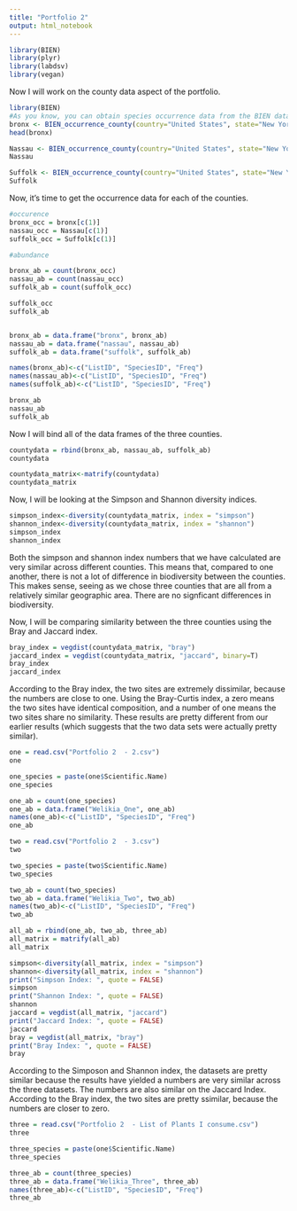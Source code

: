 ```yaml
---
title: "Portfolio 2"
output: html_notebook
---
```

```r
library(BIEN)
library(plyr)
library(labdsv)
library(vegan)
```

Now I will work on the county data aspect of the portfolio.

```r
library(BIEN)
#As you know, you can obtain species occurrence data from the BIEN database, or from another even more comprehensive data base called gbif (gbif.org). Occurrence data is a type of abundance data, and it can also be used to figure out presence-absence data. 
bronx <- BIEN_occurrence_county(country="United States", state="New York", county = "Bronx")
head(bronx)
```

```r
Nassau <- BIEN_occurrence_county(country="United States", state="New York", county = "Nassau")
Nassau
```
```r
Suffolk <- BIEN_occurrence_county(country="United States", state="New York", county = "Suffolk")
Suffolk
```

Now, it's time to get the occurrence data for each of the counties.

```r
#occurence
bronx_occ = bronx[c(1)]
nassau_occ = Nassau[c(1)]
suffolk_occ = Suffolk[c(1)]

#abundance

bronx_ab = count(bronx_occ)
nassau_ab = count(nassau_occ)
suffolk_ab = count(suffolk_occ)

suffolk_occ 
suffolk_ab



```
```r
bronx_ab = data.frame("bronx", bronx_ab)
nassau_ab = data.frame("nassau", nassau_ab)
suffolk_ab = data.frame("suffolk", suffolk_ab)

names(bronx_ab)<-c("ListID", "SpeciesID", "Freq")
names(nassau_ab)<-c("ListID", "SpeciesID", "Freq")
names(suffolk_ab)<-c("ListID", "SpeciesID", "Freq")

bronx_ab
nassau_ab
suffolk_ab
```

Now I will bind all of the data frames of the three counties.

```r
countydata = rbind(bronx_ab, nassau_ab, suffolk_ab)
countydata
```

```r
countydata_matrix<-matrify(countydata)
countydata_matrix
```

Now, I will be looking at the Simpson and Shannon diversity indices.

```r
simpson_index<-diversity(countydata_matrix, index = "simpson")
shannon_index<-diversity(countydata_matrix, index = "shannon")
simpson_index
shannon_index
```

Both the simpson and shannon index numbers that we have calculated are very similar across different counties. This means that, compared to one another, there is not a lot of difference in biodiversity between the counties. This makes sense, seeing as we chose three counties that are all from a relatively similar geographic area. There are no signficant differences in biodiversity.

Now, I will be comparing similarity between the three counties using the Bray and Jaccard index.

```r
bray_index = vegdist(countydata_matrix, "bray")
jaccard_index = vegdist(countydata_matrix, "jaccard", binary=T)
bray_index
jaccard_index
```

According to the Bray index, the two sites are extremely dissimilar, because the numbers are close to one. Using the Bray-Curtis index, a zero means the two sites have identical composition, and a number of one means the two sites share no similarity. These results are pretty different from our earlier results (which suggests that the two data sets were actually pretty similar).

```r
one = read.csv("Portfolio 2  - 2.csv")
one
```

```r
one_species = paste(one$Scientific.Name)
one_species
```
```r
one_ab = count(one_species)
one_ab = data.frame("Welikia_One", one_ab)
names(one_ab)<-c("ListID", "SpeciesID", "Freq")
one_ab
```

```r
two = read.csv("Portfolio 2  - 3.csv")
two
```
```r
two_species = paste(two$Scientific.Name)
two_species
```
```r
two_ab = count(two_species)
two_ab = data.frame("Welikia_Two", two_ab)
names(two_ab)<-c("ListID", "SpeciesID", "Freq")
two_ab
```

```r
all_ab = rbind(one_ab, two_ab, three_ab)
all_matrix = matrify(all_ab)
all_matrix
```

```r
simpson<-diversity(all_matrix, index = "simpson")
shannon<-diversity(all_matrix, index = "shannon")
print("Simpson Index: ", quote = FALSE)
simpson
print("Shannon Index: ", quote = FALSE)
shannon
jaccard = vegdist(all_matrix, "jaccard")
print("Jaccard Index: ", quote = FALSE)
jaccard
bray = vegdist(all_matrix, "bray")
print("Bray Index: ", quote = FALSE)
bray
```
According to the Simposon and Shannon index, the datasets are pretty similar because the results have yielded a numbers are very similar across the three datasets. The numbers are also similar on the Jaccard Index. According to the Bray index, the two sites are pretty ssimilar, because the numbers are closer to zero. 
```r
three = read.csv("Portfolio 2  - List of Plants I consume.csv")
three
```
```r
three_species = paste(one$Scientific.Name)
three_species
```
```r
three_ab = count(three_species)
three_ab = data.frame("Welikia_Three", three_ab)
names(three_ab)<-c("ListID", "SpeciesID", "Freq")
three_ab
```

